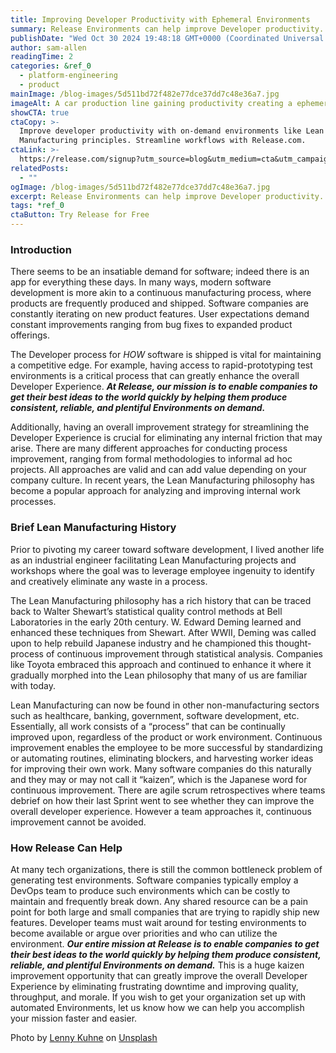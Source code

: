 ```yaml
---
title: Improving Developer Productivity with Ephemeral Environments
summary: Release Environments can help improve Developer productivity.
publishDate: "Wed Oct 30 2024 19:48:18 GMT+0000 (Coordinated Universal Time)"
author: sam-allen
readingTime: 2
categories: &ref_0
  - platform-engineering
  - product
mainImage: /blog-images/5d511bd72f482e77dce37dd7c48e36a7.jpg
imageAlt: A car production line gaining productivity creating a ephemeral environment
showCTA: true
ctaCopy: >-
  Improve developer productivity with on-demand environments like Lean
  Manufacturing principles. Streamline workflows with Release.com.
ctaLink: >-
  https://release.com/signup?utm_source=blog&utm_medium=cta&utm_campaign=blog-cta&utm_content=improving-developer-productivity-with-ephemeral-environments
relatedPosts:
  - ""
ogImage: /blog-images/5d511bd72f482e77dce37dd7c48e36a7.jpg
excerpt: Release Environments can help improve Developer productivity.
tags: *ref_0
ctaButton: Try Release for Free
---
```


### Introduction

There seems to be an insatiable demand for software; indeed there is an app for everything these days. In many ways, modern software development is more akin to a continuous manufacturing process, where products are frequently produced and shipped. Software companies are constantly iterating on new product features. User expectations demand constant improvements ranging from bug fixes to expanded product offerings.

The Developer process for _HOW_ software is shipped is vital for maintaining a competitive edge. For example, having access to rapid-prototyping test environments is a critical process that can greatly enhance the overall Developer Experience. **_At Release, our mission is to enable companies to get their best ideas to the world quickly by helping them produce consistent, reliable, and plentiful Environments on demand._**

Additionally, having an overall improvement strategy for streamlining the Developer Experience is crucial for eliminating any internal friction that may arise. There are many different approaches for conducting process improvement, ranging from formal methodologies to informal ad hoc projects. All approaches are valid and can add value depending on your company culture. In recent years, the Lean Manufacturing philosophy has become a popular approach for analyzing and improving internal work processes.

### Brief Lean Manufacturing History

Prior to pivoting my career toward software development, I lived another life as an industrial engineer facilitating Lean Manufacturing projects and workshops where the goal was to leverage employee ingenuity to identify and creatively eliminate any waste in a process.

The Lean Manufacturing philosophy has a rich history that can be traced back to Walter Shewart’s statistical quality control methods at Bell Laboratories in the early 20th century. W. Edward Deming learned and enhanced these techniques from Shewart. After WWII, Deming was called upon to help rebuild Japanese industry and he championed this thought-process of continuous improvement through statistical analysis. Companies like Toyota embraced this approach and continued to enhance it where it gradually morphed into the Lean philosophy that many of us are familiar with today.

Lean Manufacturing can now be found in other non-manufacturing sectors such as healthcare, banking, government, software development, etc. Essentially, all work consists of a “process” that can be continually improved upon, regardless of the product or work environment. Continuous improvement enables the employee to be more successful by standardizing or automating routines, eliminating blockers, and harvesting worker ideas for improving their own work. Many software companies do this naturally and they may or may not call it “kaizen”, which is the Japanese word for continuous improvement. There are agile scrum retrospectives where teams debrief on how their last Sprint went to see whether they can improve the overall developer experience. However a team approaches it, continuous improvement cannot be avoided.

### How Release Can Help

At many tech organizations, there is still the common bottleneck problem of generating test environments. Software companies typically employ a DevOps team to produce such environments which can be costly to maintain and frequently break down. Any shared resource can be a pain point for both large and small companies that are trying to rapidly ship new features. Developer teams must wait around for testing environments to become available or argue over priorities and who can utilize the environment.
**_Our entire mission at Release is to enable companies to get their best ideas to the world quickly by helping them produce consistent, reliable, and plentiful Environments on demand._** This is a huge kaizen improvement opportunity that can greatly improve the overall Developer Experience by eliminating frustrating downtime and improving quality, throughput, and morale. If you wish to get your organization set up with automated Environments, let us know how we can help you accomplish your mission faster and easier.

Photo by [Lenny Kuhne](https://unsplash.com/@lennykuhne?utm_source=unsplash&utm_medium=referral&utm_content=creditCopyText) on [Unsplash](https://unsplash.com/s/photos/manufacturing?utm_source=unsplash&utm_medium=referral&utm_content=creditCopyText)

‍
